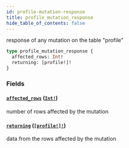 ```yaml
---
id: profile-mutation-response
title: profile_mutation_response
hide_table_of_contents: false
---
```


response of any mutation on the table "profile"

```graphql
type profile_mutation_response {
  affected_rows: Int!
  returning: [profile!]!
}
```

### Fields

#### [`affected_rows`](#) ([`Int!`](../scalars/int))

number of rows affected by the mutation

#### [`returning`](#) ([`[profile!]!`](../objects/profile))

data from the rows affected by the mutation
